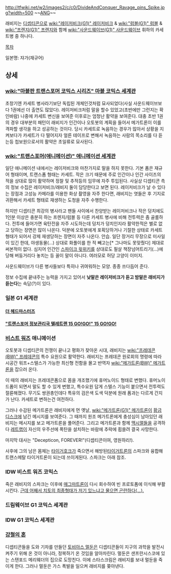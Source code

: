 http://tfwiki.net/w2/images2/c/c0/DivideAndConquer_Ravage_pins_Spike.jpg?width=500
~~[[ANG]]~~

래비지는 [[디셉티콘]]으로 [[wiki:"레이저비크(G1)" 레이저비크]] & [[wiki:"럼블(G1)" 럼블]] & [[wiki:"프렌지(G1)" 프렌지]]와 함께 [[wiki:"사운드웨이브(G1)" 사운드웨이브]] 휘하의 카세트병 중 하나다.

[[목차]]

일본명: 쟈가(재규어)

== 상세 ==
=== [[wiki:"마블판 트랜스포머 코믹스 시리즈" 마블 코믹스 세계관]] ===
초창기엔 카세트 병사라기보단 독립된 개체인것처럼 묘사되었다(사실 사운드웨이브보다 1권에선 더 출연도 많았다).  레이저비크처럼 말을 할수 있었고(초반에만 그런지는 확인바람) 나중에 카세트 변신을 보여준 이후로는 엄청난 활약을 보여준다.  대충 초반 1권의 경우 대부분의 패턴이 래비지가 인간이나 오토봇의 계획을 들어서 메가트론이 이를 격파할 생각을 하고 성공하는 것이다.  당시 카세트로 녹음하는 경우가 많아서 상황을 지켜보다가 카세트가 다 떨어지자 얼른 테이프로 변해서 녹음하는 사람의 목소리를 다 듣는등 첩보원으로서의 활약은 초일류로 묘사된다.

=== [[wiki:"트랜스포머(애니메이션)" 애니메이션 세계관]] ===
일단 애니메이션 내에서는 레이저비크와 마찬가지로 말을 하지 못한다. 기본 폼은 재규어 형태이며, 트랜스폼 형태는 카세트. 작은 크기 때문에 주로 인간이나 인간 사이즈의 적을 상대로 많이 활약하며 정찰 및 추적등의 임무에 자주 투입된다. 사실상 디셉티콘 측의 정보 수집은 레이저비크/래비지 둘이 담당한다고 보면 된다. 레이저비크가 날 수 있다는 장점과 고성능 카메라를 이용한 화상 촬영을 자주 한다면, 래비지는 엿들은 후 기지로 귀환해서 카세트 형태로 재생하는 도청을 자주 수행한다. 

하지만 디셉티콘 최강의 병사라고 팬들 사이에서 찬양받는 레이저비크나 작은 덩치에도 1인분 이상은 충분히 하는 프렌지/럼블 등 다른 카세트 병사에 비해 전투력은 좀 골룸하다. 전투에 들어가면 육탄전을 자주 시도하는데 덩치가 덩치인지라 활약한적은 별로 없고 당하는 장면은 많이 나온다. 덕분에 오토봇에게 포획당하거나 기절한 상태로 카세트 형태가 되어서 강제 재생당하는 장면이 자주 나온다. 안습. 일단 장거리 무장으로 미사일이 있긴 한데, 야생동물(...) 상대로 화풀이를 한 적 빼고는[* 그나마도 못맞췄다] 제대로 써본적이 없다. 심지어 인간인 [[스파이크 윗위키]]를 상대로도 필살 책장넘어트리기(...)에 당해 버둥거리다 놓치는 등 꼴이 말이 아니다. 여러모로 허당 고양이 이미지.

사운드웨이브가 다른 병사들보다 특히나 귀여워하는 모양. 종종 쓰다듬어 준다.

정보 수집에 끝내주는 능력을 가지고 있어서 '''낮말은 레이저비크가 듣고 밤말은 래비지가 듣는다'''는 속담(?)이 있다.

=== 일본 G1 세계관 ===
==== [[더 헤드마스터즈]] ====

==== [["트랜스포머 정보관리국 텔레트랜 15 GO!GO!" 15 GO!GO!]] ====

=== [[비스트 워즈]] 애니메이션 ===
오토봇과 디셉티콘의 전쟁이 끝나고 평화가 찾아온 시대, 래비지는 [[wiki:"프레데콘(BW)" 프레데콘]]의 특수 요원으로 활약한다. 래비지는 프레데콘 원로회의 명령에 따라 시공간 워프+스텔스가 가능한 최신형 전함을 몰고 반역자 [[wiki:"메가트론(BW)" 메가트론]]을 잡으러 온다. 

이 때의 래비지는 프레데콘폼으로 몸을 개조했기에 휴머노이드 형태로 변했다. 휴머노이드폼이 되면서 말도 할 수 있게 변했고, 특수요원 답게 스텔스 기능이 붙으면서 전투력도 절륜해졌다. 무기도 쌍권총인데다 특유의 검은색 도색 덕분에 원래 폼과는 다르게 간지가 난다. 카세트로 변하는건 여전하다.

그러나 수감된 메가트론은 래비지에게 먼 옛날, [[wiki:"메가트론(G1)" 메가트론]]이 [[황금 디스크]]에 남긴 메시지를 보여준다. 그 때까지 원조 메가트론에게 충성심이 남아있던 래비지는 메시지를 보고 메가트론을 풀어준다. 그리고 메가트론과 함께 [[맥시멀]]들을 공격하다 [[레트랩]]이 자신의 우주선에 폭탄을 설치하는 바람에 추락에 휩쓸려 결국 사망한다. 

마지막 대사는 "Decepticon, FOREVER!"(디셉티콘이여, 영원하리!).

사후에 그의 남은 몸체는 [[타이거호크]]가 죽으면서 해방된[[타이거트론]]의 스파크와 융합해 트랜스메탈 타이거트론이 되는데 쓰이게된다. 스파크는 아래 참조.

=== IDW 비스트 워즈 코믹스 ===
죽은 래비지의 스파크는 이후에 [[매그마트론]]이 다시 회수하여 빈 프로토폼에 이식해 부활시킨다. [http://blog.naver.com/lin2971/130102162221 근데 어째서 치토의 최종형태가 저기 있느냐고 물으면 곤란하다(…).]

=== 드림웨이브 G1 코믹스 세계관 ===


=== IDW G1 코믹스 세계관 ===

=== [[강철의 혼]] ===
디셉티콘들을 도와 기차를 만들던 [[토비아스 멀둔]]은 디셉티콘들이 지구의 과학을 발전시켜주기 위해 온 것이 아니라, 정복하기 온 것임을 알아차린다. 멀둔은 샌프란시스코에 있는 스탠포드 메리웨더의 집으로 도망친다. 이에 스타스크림은 래비지를 보내 멀둔을 죽이게 한다. 그러나 멀둔은 가스 폭발을 일으켜 래비지를 쫒아낸다.
